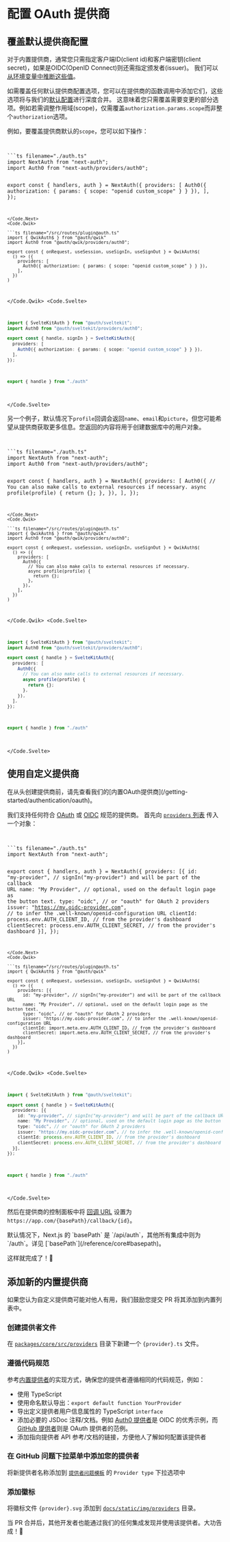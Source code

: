 
# 配置 OAuth 提供商

## 覆盖默认提供商配置

对于内置提供商，通常您只需指定客户端ID(client id)和客户端密钥(client secret)，如果是OIDC(OpenID Connect)则还需指定颁发者(issuer)。
我们可以[从环境变量中推断这些值](/guides/environment-variables#oauth-variables)。

如需覆盖任何默认提供商配置选项，您可以在提供商的函数调用中添加它们，这些选项将与我们的[默认配置](https://github.com/nextauthjs/next-auth/tree/main/packages/core/src/providers)进行深度合并。
这意味着您只需覆盖需要变更的部分选项。例如若需调整作用域(scope)，仅需覆盖`authorization.params.scope`而非整个`authorization`选项。

例如，要覆盖提供商默认的`scope`，您可以如下操作：

<Code>
<Code.Next>
```ts filename="./auth.ts"
import NextAuth from "next-auth";
import Auth0 from "next-auth/providers/auth0";

export const { handlers, auth } = NextAuth({
  providers: [
    Auth0({ authorization: { params: { scope: "openid custom_scope" } } }),
  ],
});
```
</Code.Next>
<Code.Qwik>
  
```ts filename="/src/routes/plugin@auth.ts"
import { QwikAuth$ } from "@auth/qwik"
import Auth0 from "@auth/qwik/providers/auth0";

export const { onRequest, useSession, useSignIn, useSignOut } = QwikAuth$(
  () => ({
    providers: [
      Auth0({ authorization: { params: { scope: "openid custom_scope" } } }),
    ],
  })
)
```

</Code.Qwik>
<Code.Svelte>
```ts filename="src/auth.ts"
import { SvelteKitAuth } from "@auth/sveltekit";
import Auth0 from "@auth/sveltekit/providers/auth0";

export const { handle, signIn } = SvelteKitAuth({
  providers: [
    Auth0({ authorization: { params: { scope: "openid custom_scope" } } }),
  ],
});
```

```ts filename="src/hooks.server.ts"
export { handle } from "./auth"
```

</Code.Svelte>
</Code>

另一个例子，默认情况下`profile`回调会返回`name`、`email`和`picture`，但您可能希望从提供商获取更多信息。您返回的内容将用于创建数据库中的用户对象。

<Code>
<Code.Next>
```ts filename="./auth.ts"
import NextAuth from "next-auth";
import Auth0 from "next-auth/providers/auth0";

export const { handlers, auth } = NextAuth({
  providers: [
    Auth0({
      // You can also make calls to external resources if necessary.
      async profile(profile) {
        return {};
      },
    }),
  ],
});
```
</Code.Next>
<Code.Qwik>
  
```ts filename="/src/routes/plugin@auth.ts"
import { QwikAuth$ } from "@auth/qwik"
import Auth0 from "@auth/qwik/providers/auth0";

export const { onRequest, useSession, useSignIn, useSignOut } = QwikAuth$(
  () => ({
    providers: [
      Auth0({
        // You can also make calls to external resources if necessary.
        async profile(profile) {
          return {};
        },
      }),
    ],
  })
)
```

</Code.Qwik>
<Code.Svelte>
```ts filename="src/auth.ts"
import { SvelteKitAuth } from "@auth/sveltekit";
import Auth0 from "@auth/sveltekit/providers/auth0";

export const { handle } = SvelteKitAuth({
  providers: [
    Auth0({
      // You can also make calls to external resources if necessary.
      async profile(profile) {
        return {};
      },
    }),
  ],
});
```

```ts filename="src/hooks.server.ts"
export { handle } from "./auth"
```

</Code.Svelte>
</Code>

## 使用自定义提供商

<Callout>
  在从头创建提供商前，请先查看我们的[内置OAuth提供商](/getting-started/authentication/oauth)。
</Callout>

我们支持任何符合 [OAuth](https://datatracker.ietf.org/doc/html/rfc6749) 或 [OIDC](https://openid.net/specs/openid-connect-core-1_0.html) 规范的提供商。
首先向 [`providers` 列表](/reference/core#providers) 传入一个对象：

<Code>
<Code.Next>
```ts filename="./auth.ts"
import NextAuth from "next-auth";

export const { handlers, auth } = NextAuth({
  providers: [{
    id: "my-provider", // signIn("my-provider") and will be part of the callback URL
    name: "My Provider", // optional, used on the default login page as the button text.
    type: "oidc", // or "oauth" for OAuth 2 providers
    issuer: "https://my.oidc-provider.com", // to infer the .well-known/openid-configuration URL
    clientId: process.env.AUTH_CLIENT_ID, // from the provider's dashboard
    clientSecret: process.env.AUTH_CLIENT_SECRET, // from the provider's dashboard
  }],
});
```
</Code.Next>
<Code.Qwik>
  
```ts filename="/src/routes/plugin@auth.ts"
import { QwikAuth$ } from "@auth/qwik"

export const { onRequest, useSession, useSignIn, useSignOut } = QwikAuth$(
  () => ({
    providers: [{
      id: "my-provider", // signIn("my-provider") and will be part of the callback URL
      name: "My Provider", // optional, used on the default login page as the button text.
      type: "oidc", // or "oauth" for OAuth 2 providers
      issuer: "https://my.oidc-provider.com", // to infer the .well-known/openid-configuration URL
      clientId: import.meta.env.AUTH_CLIENT_ID, // from the provider's dashboard
      clientSecret: import.meta.env.AUTH_CLIENT_SECRET, // from the provider's dashboard
    }],
  })
)
```

</Code.Qwik>
<Code.Svelte>
```ts filename="src/auth.ts"
import { SvelteKitAuth } from "@auth/sveltekit";

export const { handle } = SvelteKitAuth({
  providers: [{
    id: "my-provider", // signIn("my-provider") and will be part of the callback URL
    name: "My Provider", // optional, used on the default login page as the button text.
    type: "oidc", // or "oauth" for OAuth 2 providers
    issuer: "https://my.oidc-provider.com", // to infer the .well-known/openid-configuration URL
    clientId: process.env.AUTH_CLIENT_ID, // from the provider's dashboard
    clientSecret: process.env.AUTH_CLIENT_SECRET, // from the provider's dashboard
  }],
});
```

```ts filename="src/hooks.server.ts"
export { handle } from "./auth"
```

</Code.Svelte>
</Code>

然后在提供商的控制面板中将 [回调 URL](https://www.ietf.org/archive/id/draft-ietf-oauth-v2-1-07.html#name-client-redirection-endpoint) 设置为 `https://app.com/{basePath}/callback/{id}`。

<Callout type="info">
  默认情况下，Next.js 的 `basePath` 是 `/api/auth`，其他所有集成中则为
  `/auth`。详见 [`basePath`](/reference/core#basepath)。
</Callout>

这样就完成了！🎉

## 添加新的内置提供商

如果您认为自定义提供商可能对他人有用，我们鼓励您提交 PR 将其添加到内置列表中。

<Steps>

### 创建提供者文件

在 [`packages/core/src/providers`](https://github.com/nextauthjs/next-auth/tree/main/packages/core/src/providers) 目录下新建一个 `{provider}.ts` 文件。

### 遵循代码规范

参考[内置提供者](https://github.com/nextauthjs/next-auth/tree/main/packages/core/src/providers)的实现方式，确保您的提供者遵循相同的代码规范，例如：

- 使用 TypeScript
- 使用命名默认导出：`export default function YourProvider`
- 导出定义提供者用户信息属性的 TypeScript `interface`
- 添加必要的 JSDoc 注释/文档。例如 [Auth0 提供者](https://github.com/nextauthjs/next-auth/blob/main/packages/core/src/providers/auth0.ts)是 OIDC 的优秀示例，而 [GitHub 提供者](https://github.com/nextauthjs/next-auth/blob/main/packages/core/src/providers/github.ts)则是 OAuth 提供者的范例。
- 添加指向提供者 API 参考/文档的链接，方便他人了解如何配置该提供者

### 在 GitHub 问题下拉菜单中添加您的提供者

将新提供者名称添加到 [`提供者问题模板`](https://github.com/nextauthjs/next-auth/edit/main/.github/ISSUE_TEMPLATE/2_bug_provider.yml) 的 `Provider type` 下拉选项中

### 添加徽标

将徽标文件 `{provider}.svg` 添加到 [`docs/static/img/providers`](https://github.com/nextauthjs/next-auth/tree/main/docs/static/img/providers) 目录。

</Steps>

当 PR 合并后，其他开发者也能通过我们的任何集成发现并使用该提供者。大功告成！🎉
